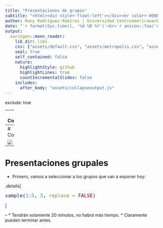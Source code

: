 ---
title: "Presentaciones de grupos"
subtitle: "<html><div style='float:left'></div><hr color='#EB811B' size=1px width=796px></html>"
author: Rony Rodríguez-Ramírez | Universidad Centroamericana<br>B018
date: "`r format(Sys.time(), '%d %B %Y')`<br>`r anicon::faa('rocket', animate='float', rtext='&nbsp;rony.maximiliano@doc.uca.edu.ni')`" 
output:
  xaringan::moon_reader:
    lib_dir: libs
    css: ["assets/default.css", "assets/metropolis.css", "assets/metropolis-fonts.css"]
    seal: true
    self_contained: false
    nature:
      highlightStyle: github
      highlightLines: true
      countIncrementalSlides: false
    includes: 
      after_body: "assets/collapseoutput.js"
---
exclude: true
<style type="text/css">
code.r{
  font-size: 16px;
}
pre {
  font-size: 16px !important;
}
</style>

---
# Comentarios 

Resultados del ensayo: 
* Media: 7.8 
* Relación con el primer ensayo. 

Resultados del taller: 
* Media: 19
* ¿Bastante fácil no? 

Ya con esto, llevamos 55 puntos acumulados. 
* Quedan pendiente la presentación y el taller númeor 2.
* Noticias sobre el segundo taller al final de la clase.

---
# Comentarios

<img src="figs/fig1.png">

---
# Presentaciones grupales

* Primero, vamos a seleccionar a los grupos que van a exponer hoy: 

.details[
```{r sample}
sample(1:5, 5, replace = FALSE)
```
] 

--
* Tendrán solamente 20 minutos, no habrá más tiempo. 
* Claramente pueden terminar antes. 
